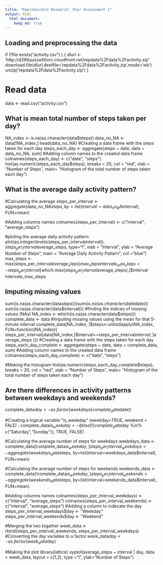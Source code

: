 ```yaml
---
title: "Reproducible Research: Peer Assessment 1"
output: html
  html_document:
    keep_md: true
---
```



## Loading and preprocessing the data
if (!file.exists("activity.csv") )
    {
     dlurl <- 'http://d396qusza40orc.cloudfront.net/repdata%2Fdata%2Factivity.zip'  
     download.file(dlurl,destfile='repdata%2Fdata%2Factivity.zip',mode='wb')  
     unzip('repdata%2Fdata%2Factivity.zip')
    }

# Read data
data <- read.csv("activity.csv")  


## What is mean total number of steps taken per day?
NA_index <- is.na(as.character(data$steps))
data_no_NA <- data[!NA_index,]
head(data_no_NA)
#Creating a data frame with the steps taken for each day
steps_each_day <- aggregate(steps ~ date, data = data_no_NA, sum)
#Adding column names to the created data frame
colnames(steps_each_day) <- c("date", "steps")
hist(as.numeric(steps_each_day$steps), breaks = 20, col = "red", xlab = "Number of Steps", main= "Histogram of the total number of steps taken each day")


## What is the average daily activity pattern?
#Calculating the average
steps_per_interval <- aggregate(data_no_NA$steps, by=list(interval=data_no_NA$interval), FUN=mean)

#Adding columns names
colnames(steps_per_interval) <- c("interval", "average_steps")

#ploting the average daily activity pattern 
plot(as.integer(levels(steps_per_interval$interval)), steps_per_interval$average_steps, type="l",
     xlab = "Interval", ylab = "Average Number of Steps", main = "Average Daily Activity Pattern",  col ="blue")
max_steps <- max(steps_per_interval$average_steps)
max_steps
intervale_max_steps<-steps_per_interval[which.max(steps_per_interval$average_steps),]$interval
intervale_max_steps

## Imputing missing values
sum(is.na(as.character(data$steps)))
sum(is.na(as.character(data$date)))
sum(is.na(as.character(data$interval)))
#finding the indices of missing values (NAs)
NA_index <- which(is.na(as.character(data$steps)))
complete_data <- data
#Imputing missing values using the mean for that 5-minute interval
complete_data[NA_index, ]$steps<-unlist(lapply(NA_index, FUN=function(NA_index){
                steps_per_interval[data[NA_index,]$interval==steps_per_interval$interval,]$average_steps
                }))
                #Creating a data frame with the steps taken for each day
steps_each_day_complete <- aggregate(steps ~ date, data = complete_data, sum)
#Adding column names to the created data frame
colnames(steps_each_day_complete) <- c("date", "steps")

#Making the histogram
hist(as.numeric(steps_each_day_complete$steps), breaks = 20, col = "red", xlab = "Number of Steps", main= "Histogram of the total number of steps taken each day")


## Are there differences in activity patterns between weekdays and weekends?
complete_data$day <- as.factor(weekdays(complete_data$date))

#Creating a logical variable "is_weekday" (weekday=TRUE, weekend = FALE) :
complete_data$is_weekday <- ifelse(!(complete_data$day %in% c("Saturday","Sunday")), TRUE, FALSE) 


#Calculating the average number of steps for weekdays
weekdays_data <- complete_data[complete_data$is_weekday,]
steps_per_interval_weekdays <- aggregate(weekdays_data$steps, by=list(interval=weekdays_data$interval), FUN=mean)


#Calculating the average number of steps for weekends
weekends_data <- complete_data[!complete_data$is_weekday,]
steps_per_interval_weekends <- aggregate(weekends_data$steps, by=list(interval=weekends_data$interval), FUN=mean)

#Adding columns names
colnames(steps_per_interval_weekdays) <- c("interval", "average_steps")
colnames(steps_per_interval_weekends) <- c("interval", "average_steps")
#Adding a column to indecate the day
steps_per_interval_weekdays$day <- "Weekday"
steps_per_interval_weekends$day <- "Weekend"

#Merging the two togather
week_data <- rbind(steps_per_interval_weekends, steps_per_interval_weekdays)
#Converting the day variabke to a factor
week_data$day <- as.factor(week_data$day)

#Making the plot
library(lattice)
xyplot(average_steps ~  interval | day, data = week_data, layout = c(1,2), type ="l", ylab="Number of Steps")
